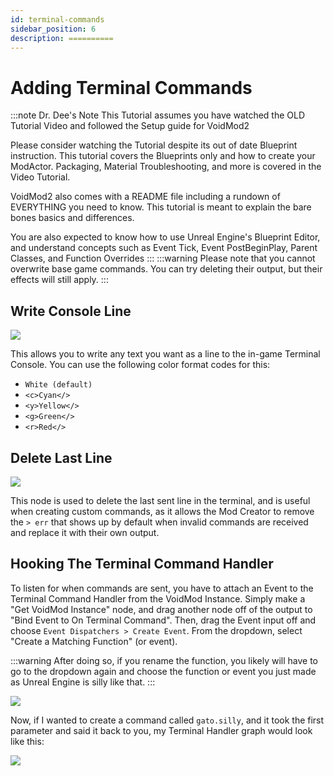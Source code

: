 ```yaml
---
id: terminal-commands
sidebar_position: 6
description: ==========
---
```


# Adding Terminal Commands

:::note Dr. Dee's Note
This Tutorial assumes you have watched the OLD Tutorial Video and followed the Setup guide for VoidMod2

Please consider watching the Tutorial despite its out of date Blueprint instruction. This tutorial covers the Blueprints only and how to create your ModActor. Packaging, Material Troubleshooting, and more is covered in the Video Tutorial.

VoidMod2 also comes with a README file including a rundown of EVERYTHING you need to know. This tutorial is meant to explain the bare bones basics and differences.

You are also expected to know how to use Unreal Engine's Blueprint Editor, and understand concepts such as Event Tick, Event PostBeginPlay, Parent Classes, and Function Overrides
:::
:::warning
Please note that you cannot overwrite base game commands. You can try deleting their output, but their effects will still apply.
:::

## Write Console Line

![](img/terminal/writeconsoleline.png)

This allows you to write any text you want as a line to the in-game Terminal Console. You can use the following color format codes for this:

- `White (default)`
- `<c>Cyan</>`
- `<y>Yellow</>`
- `<g>Green</>`
- `<r>Red</>`

## Delete Last Line

![](img/terminal/deletelastline.png)

This node is used to delete the last sent line in the terminal, and is useful when creating custom commands, as it allows the Mod Creator to remove the `> err` that shows up by default when invalid commands are received and replace it with their own output.

## Hooking The Terminal Command Handler

To listen for when commands are sent, you have to attach an Event to the Terminal Command Handler from the VoidMod Instance. Simply make a "Get VoidMod Instance" node, and drag another node off of the output to "Bind Event to On Terminal Command". Then, drag the Event input off and choose `Event Dispatchers > Create Event`. From the dropdown, select "Create a Matching Function" (or event).

:::warning
After doing so, if you rename the function, you likely will have to go to the dropdown again and choose the function or event you just made as Unreal Engine is silly like that.
:::

![](img/terminal/hookterminal.png)

Now, if I wanted to create a command called `gato.silly`, and it took the first parameter and said it back to you, my Terminal Handler graph would look like this:

![](img/terminal/terminalexample.png)
